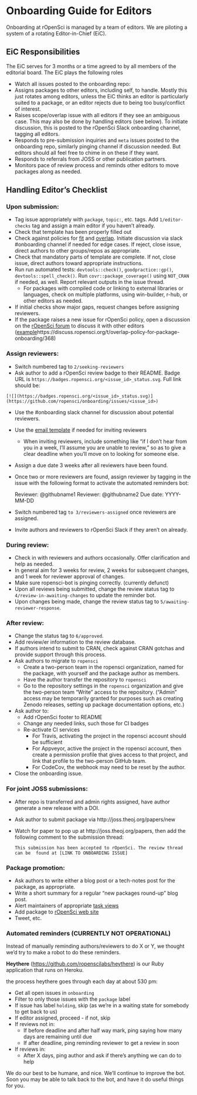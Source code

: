 # Onboarding Guide for Editors

Onboarding at rOpenSci is managed by a team of editors.  We are piloting
a system of a rotating Editor-in-Chief (EiC).

## EiC Responsibilities

The EiC serves for 3 months or a time agreed to by all members of the editorial
board. The EiC plays the following roles

- Watch all issues posted to the onboarding repo:
-  Assigns packages to other editors, including self, to handle. Mostly this just rotates among editors, unless the EiC thinks an editor is particularly suited to a package, or an editor rejects due to being too busy/conflict of interest.
- Raises scope/overlap issue with all editors if they see an ambiguous case.  This
may also be done by handling editors (see below). To initiate discussion, this
is posted to the rOpenSci Slack onboarding channel, tagging all editors.
 - Responds to pre-submission inquiries and `meta` issues posted to the onboarding
 repo, similarly pinging channel if discussion needed.  But editors should all feel free to chime in on these if they want.
 - Responds to referrals from JOSS or other publication partners.
 - Monitors pace of review process and reminds other editors to move packages
 along as needed.

## Handling Editor's Checklist

### Upon submission:

-   Tag issue appropriately with `package`, `topic:`, etc. tags. Add `1/editor-checks` tag
    and assign a main editor if you haven't already.
-   Check that template has been properly filled out
-   Check against policies for [fit](policies.md#fit) and [overlap](policies.md#fit).
    Initiate discussion via slack #onboarding channel if needed for edge cases.
    If reject, close issue, direct authors to other groups/repos as appropriate.
-   Check that mandatory parts of template are complete.  If not, close issue,
    direct authors toward appropriate instructions.
-   Run run automated tests: `devtools::check()`, `goodpractice::gp()`, `devtools::spell_check()`. Run
    `covr::package_coverage()` using `NOT_CRAN` if needed, as well. Report
    relevant outputs in the issue thread.
    -   For packages with compiled code or linking to external libraries or languages,
        check on multiple platforms, using win-builder, r-hub, or other editors
        as needed.
-   If initial checks show major gaps, request changes before assigning reviewers.
-   If the package raises a new issue for rOpenSci policy, open a discussion on the
    [rOpenSci forum](https://discuss.ropensci.org/) to discuss it with other
    editors ([example]()https://discuss.ropensci.org/t/overlap-policy-for-package-onboarding/368)
    
### Assign reviewers:

-   Switch numbered tag to `2/seeking-reviewers`
-   Ask author to add a rOpenSci review badge to their README. Badge URL is `https://badges.ropensci.org/<issue_id>_status.svg`. Full link should be:

```
[![](https://badges.ropensci.org/<issue_id>_status.svg)](https://github.com/ropensci/onboarding/issues/<issue_id>)
```

-   Use the #onboarding slack channel for discussion about potential reviewers.
-   Use the [email template](https://github.com/ropensci/onboarding/blob/master/review_request_template.md) if needed for inviting reviewers
    -   When inviting reviewers, include something like "if I don't hear from
        you in a week, I'll assume you are unable to review," so as to give a
        clear deadline when you'll move on to looking for someone else.
-   Assign a due date 3 weeks after all reviewers have been found.
-   Once two or more reviewers are found, assign reviewer by tagging in the issue with the
    following format to activate the automated reminders bot:
   
      Reviewer: @githubname1 
      Reviewer: @githubname2
      Due date: YYYY-MM-DD

-   Switch numbered tag `to 3/reviewers-assigned` once reviewers are assigned.
-   Invite authors and reviewers to rOpenSci Slack if they aren't on already.

### During review:

-   Check in with reviewers and authors occasionally. Offer clarification and help as needed.
-   In general aim for 3 weeks for review, 2 weeks for
    subsequent changes, and 1 week for reviewer approval of changes.
-   Make sure ropensci-bot is pinging correctly. (currently defunct)
-   Upon all reviews being submitted, change the review status tag to
    `4/review-in-awaiting-changes` to update the reminder bot.
-   Upon changes being made, change the review status tag to `5/awaiting-reviewer-response`.
    
### After review:

-  Change the status tag to `6/approved`.
-   Add review/er information to the review database.
-   If authors intend to submit to CRAN, check against CRAN gotchas and provide
    support through this process.
-   Ask authors to migrate to `ropensci`
    -   Create a two-person team in the ropensci organization, named for the
        package, with yourself and the package author as members.
    -   Have the author transfer the repository to `ropensci`
    -   Go to the repository settings in the `ropensci` organization and give
        the two-person team "Write" access to the repository. ("Admin" access
        may be temporarily granted for purposes such as creating Zenodo releases,
        setting up package documentation options, etc.)

-   Ask author to:
    -   Add rOpenSci footer to README
    -   Change any needed links, such those for CI badges
    -   Re-activate CI services
        -  For Travis, activating the project in the ropensci account should be
           sufficient
        -  For Appveyor, active the project in the ropensci account, then create
           a permission profile that gives access to that project, and link
           that profile to the two-person GitHub team.
        -  For CodeCov, the webhook may need to be reset by the author.
-   Close the onboarding issue. 

### For joint JOSS submissions:

-  After repo is transferred and admin rights assigned, have author generate
   a new release with a DOI.
-  Ask author to submit package via http://joss.theoj.org/papers/new
-  Watch for paper to pop up at http://joss.theoj.org/papers, then
   add the following comment to the submission thread:
   
   `This submission has been accepted to rOpenSci. The review thread can be
    found at [LINK TO ONBOARDING ISSUE]`

### Package promotion:

-  Ask authors to write either a blog post or a tech-notes post for the package,
   as appropriate.
-   Write a short summary for a regular "new packages round-up" blog post.
-   Alert maintainers of appropriate [task views](https://github.com/search?utf8=%E2%9C%93&q=user%3Aropensci+%22task+view%22&type=Repositories&ref=searchresults)
-   Add package to [rOpenSci web site](https://github.com/ropensci/roweb)
-   Tweet, etc.


### Automated reminders (CURRENTLY NOT OPERATIONAL)

Instead of manually reminding authors/reviewers to do X or Y, we thought we'd try to make a robot to do these reminders. 

__Heythere__ ([https://github.com/ropenscilabs/heythere](https://github.com/ropenscilabs/heythere)) is our Ruby application that runs on Heroku. 

the process heythere goes through each day at about 530 pm:

* Get all open issues in `onboarding`
* Filter to only those issues with the `package` label
* If issue has label `holding`, skip (as we're in a waiting state for somebody to get back to us)
* If editor assigned, proceed - if not, skip
* If reviews not in:
    * If before deadline and after half way mark, ping saying how many days are remaining until due
    * If after deadline, ping reminding reviewer to get a review in soon
* If reviews in:
    * After X days, ping author and ask if there's anything we can do to help

We do our best to be humane, and nice.  We'll continue to improve the bot. Soon you may be able to talk back to the bot, and have it do useful things for you.
